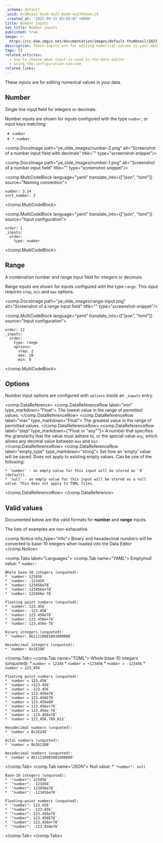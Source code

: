 ```yaml
---
_schema: default
_uuid: 0cd8cea1-9ee9-4a27-8ab0-4a5709de6c24
_created_at: '2021-09-15 05:03:07 +0000'
title: Number inputs
nav_title: Number inputs
published: true
image: >-
  https://cc-dam.imgix.net/documentation/images/default-thumbnail/2023-Q4/CloudCannon-Documentation-Thumbnail.png
description: These inputs are for editing numerical values in your data.
tags: []
related_articles:
  - how-to-choose-what-input-is-used-in-the-data-editor
  - using-the-configuration-cascade
related_links:
---
```

These inputs are for editing numerical values in your data.

## Number

Single line input field for integers or decimals.

Number inputs are shown for inputs configured with the type `number`, or input keys matching:

* `number`
* `*_number`

<comp.DocsImage path="ye_olde_images/number-2.png" alt="Screenshot of a number input field with decimals" title="" type="screenshot-snippet"/>

<comp.DocsImage path="ye_olde_images/number-1.png" alt="Screenshot of a number input field" title="" type="screenshot-snippet"/>

<comp.MultiCodeBlock language="yaml" translate_into={["json", "toml"]} source="Naming convention">
```
number: 3.14
sort_number: 2
```
</comp.MultiCodeBlock>

<comp.MultiCodeBlock language="yaml" translate_into={["json", "toml"]} source="Input configuration">
```
order: 1
_inputs:
  order:
    type: number
```
</comp.MultiCodeBlock>

## Range

A combination number and range input field for integers or decimals.

Range inputs are shown for inputs configured with the type `range`. This input requires `step`, `min` and `max` options.

<comp.DocsImage path="ye_olde_images/range-input.png" alt="Screenshot of a range input field" title="" type="screenshot-snippet"/>

<comp.MultiCodeBlock language="yaml" translate_into={["json", "toml"]} source="Input configuration">
```
order: 12
_inputs:
  order:
    type: range
    options:
      step: 2
      max: 20
      min: 0
```
</comp.MultiCodeBlock>

## Options

Number input options are configured with `options` inside an `_inputs` entry.

<comp.DataReference>
 <comp.DataReferenceRow label="min" type_markdown="Float">
    The lowest value in the range of permitted values.
 </comp.DataReferenceRow>
  <comp.DataReferenceRow label="max" type_markdown="Float">
    The greatest value in the range of permitted values.
 </comp.DataReferenceRow>
  <comp.DataReferenceRow label="step" type_markdown={"Float or \"any\""}>
    A number that specifies the granularity that the value must adhere to, or the special value `any`, which allows any decimal value between `max` and `min`.
 </comp.DataReferenceRow>
  <comp.DataReferenceRow label="empty_type" type_markdown="string">
    Set how an 'empty' value will be saved. Does not apply to existing empty values. Can be one of the following:

    * `number` - an empty value for this input will be stored as `0` (default).
    * `null` - an empty value for this input will be stored as a null value. This does not apply to TOML files.
 </comp.DataReferenceRow>
</comp.DataReference>

## Valid values

Documented below are the valid formats for **number** and **range** inputs.

The lists of examples are non-exhaustive.

<comp.Notice info_type="info">
  Binary and hexadecimal numbers will be converted to base-10 integers when loaded into the Data Editor
</comp.Notice>

&lt;comp.Tabs label="Languages"&gt;
&lt;comp.Tab name="YAML"&gt;
Empty/null value:
\* `number: `

```
Whole base-10 integers (unquoted):
* `number: 123456`
* `number: -123456`
* `number: 123456e78`
* `number: 123456e+78`
* `number: 123456e-78`

Floating point numbers (unquoted):
* `number: 123.456`
* `number: -123.456`
* `number: 123.456e78`
* `number: 123.456e+78`
* `number: 123.456e-78`

Binary integers (unquoted):
* `number: 0b11110001001000000`

Hexadecimal integers (unquoted):
* `number: 0x1E240`
```

&lt;/comp.Tab&gt;
&lt;comp.Tab name="TOML"&gt;
Whole base-10 integers (unquoted):
\* `number = 12346`
\* `number = +123456`
\* `number = -123456`
\* `number = 123_456`

```
Floating point numbers (unquoted):
* `number = 123.456`
* `number = +123.456`
* `number = -123.456`
* `number = 123.456e78`
* `number = 123.456E78`
* `number = 123.456e09`
* `number = 123.456e+78`
* `number = 123.456e-78`
* `number = -123.456e78`
* `number = 123_456.789_012`

Hexadecimal numbers (unquoted):
* `number = 0x1E240`

Octal numbers (unquoted):
* `number = 0o361100`

Hexadecimal numbers (unquoted):
* `number = 0b11110001001000000`
```

&lt;/comp.Tab&gt;
&lt;comp.Tab name="JSON"&gt;
Null value:
\* `"number": null`

```
Base-10 integers (unquoted):
* `"number": 123456`
* `"number": -123456`
* `"number": 123456e78`
* `"number": -123456e78`

Floating-point numbers (unquoted):
* `"number": 123.456`
* `"number": -123.456`
* `"number": 123.456e78`
* `"number": 123.456E78`
* `"number": 123.456e+78`
* `"number": -123.456e78`
```

&lt;/comp.Tab&gt;
&lt;/comp.Tabs&gt;